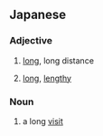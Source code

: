 ==Japanese==

===Adjective===
{{ja-adj|infl=i}}

# {{ja-def|長い}} [[long]], long distance
# {{ja-def|長い|永い}} {{lb|ja|time}} [[long]], [[lengthy]]

===Noun===
{{ja-noun}}

# {{ja-def|長居}} a long [[visit]]